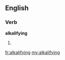 ==English==

===Verb===
'''alkalifying'''

# {{present participle of|[[alkalify]]}}

[[fr:alkalifying]]
[[my:alkalifying]]